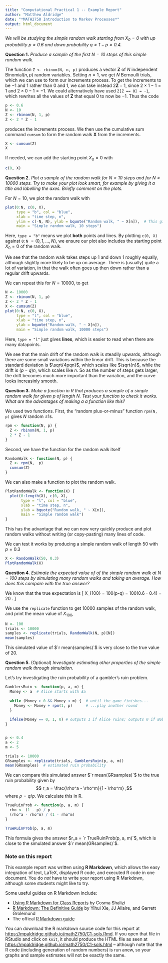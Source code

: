 ---
title: "Computational Practical 1 -- Example Report"
author: "Matthew Aldridge"
date: "*MATH2750 Introduction to Markov Processes*"
output: html_document
---
  


*We will be studying the simple random walk starting from $X_0 = 0$ with up probability $p = 0.6$ and down probability $q = 1 - p = 0.4$.*

**Question 1.** *Produce a sample of the first $N = 10$ steps of this simple random walk.*


The function `Z <- rbinom(N, n, p)` produces a vector $\mathbf{Z}$ of $N$ independent Binomial$(n,p)$ random variables. Setting $n = 1$, we get $N$ Bernoulli trials, which we can use to form our increments process. To get the increments to be $-1$ and $1$ rather than $0$ and $1$, we can take instead $2\mathbf{Z} - 1$, since $2\times 1 - 1 = 1$ and $2 \times 0 - 1 = -1$. We could alternatively have used `Z[Z == 0] = -1`, which rewrites all the values of $\mathbf{Z}$ that equal $0$ to now be $-1$. Thus the code
```{r}
p <- 0.6
N <- 10
Z <- rbinom(N, 1, p)
Z <- 2 * Z - 1
```
produces the increments process. We then use the cumulative sum command `cumsum` to form the random walk $\mathbf{X}$ from the increments.
```{r}
X <- cumsum(Z)
X
```

If needed, we can add the starting point $X_0 = 0$ with
```{r}
c(0, X)
```



**Question 2.** *Plot a sample of the random walk for $N = 10$ steps and for $N = 10000$ steps. Try to make your plot look smart, for example by giving it a title and labelling the axes. Briefly comment on the plots.*


For $N = 10$, we plot the random walk with
```{r}
plot(0:N, c(0, X),
     type = "b", col = "blue",
     xlab = "time step, n",
     ylim = c(-N, N), ylab = bquote("Random walk, " ~ X[n]),  # This gives X_n with a subscript
     main = "Simple random walk, 10 steps")
```

Here, `type = "b"` means we plot **both** points and lines. By plotting `c(0, X)` against `0:N` ${}= (0,1,\dots, N)$, we ensure our plot also includes the starting point $X_0 = 0$ of the random walk.

We see that the random walk takes steps up $1$ and down $1$ roughly equally, although slightly more likely to be up on average. There is (usually) quite a lot of variation, in that the walk often goes up then down rather than a regular drift upwards.

We can repeat this for $N = 10000$, to get
```{r}
N <- 10000
Z <- rbinom(N, 1, p)
Z <- 2 * Z - 1
X <- cumsum(Z)
plot(0:N, c(0, X),
     type = "l", col = "blue",
     xlab = "time step, n", 
     ylab = bquote("Random walk, " ~ X[n]),
     main = "Simple random walk, 10000 steps")
```

Here, `type = "l"` just gives **lines**, which is easier to read when there are many datapoints. 

We see that the main drift of the random walk is steadily upwards, although there are some small variations within the linear drift. This is because the standard deviation is $\sqrt{4pqn}$, which scales like $\sqrt{n}$, while the drift is $(p-q)n$, which scales like $n$. So as the number of steps gets larger, the drift becomes much more important than the variation, and the curve looks increasinly smooth.



**Question 3.** *Make a function in R that produces a sample of a simple random walk for given $p$ of length $N$. Test your function to check it works. What are the advantages of making a a function like this?*


We used two functions. First, the "random plus-or-minus" function `rpm(N, p)` gives $N$ random $\pm 1$s.
```{r}
rpm <- function(N, p) {
  Z <- rbinom(N, 1, p)
  2 * Z - 1
}
```
Second, we have the function for the random walk itself
```{r}
RandomWalk <- function(N, p) {
  Z <- rpm(N,  p)
  cumsum(Z)
}
```

We can also make a function to plot the random walk.
```{r}
PlotRandomWalk <- function(X) {
  plot(0:length(X), c(0, X),
       type = "l", col = "blue",
       xlab = "time step, n", 
       ylab = bquote("Random walk, " ~ X[n]),
       main = "Simple random walk")
}
```

This has the advantage that we can now very quickly produce and plot random walks without writing (or copy-pasting) many lines of code.

We can test it works by producing a simple random walk of length $50$ with $p = 0.3$
```{r}
X <- RandomWalk(50, 0.3)
PlotRandomWalk(X)
```



**Question 4.** *Estimate the expected value of of the simple random walk at $N = 100$ steps by simulating many random walks and taking an average. How does this compare with the true answer?*


We know that the true expectation is
\[ \mathbb{E}X_{100} = 100(p-q) = 100(0.6 - 0.4) = 20 . \]
  
We use the `replicate` function to get $10000$ samples of the random walk, and print the mean value of $X_{100}$,
```{r}
N <- 100
trials <- 10000
samples <- replicate(trials, RandomWalk(N, p)[N])
mean(samples)
```
This simulated value of $`r mean(samples)`$ is very close to the true value of $20$.



**Question 5.** (Optional) *Investigate estimating other properties of the simple random walk through simulation.*


Let's try investigating the ruin probability of a gambler's ruin problem.
```{r}
GamblersRuin <- function(p, a, m) {
  Money <- a  # Alice starts with £a
    
  while (Money > 0 && Money < m) {  # until the game finishes...
    Money <- Money + rpm(1, p)      # ...play another round
  }
    
  ifelse(Money == 0, 1, 0) # outputs 1 if Alice ruins; outputs 0 if Bob ruins
}


p <- 0.4
a <- 2
m <- 5

trials <- 10000
GRsamples <- replicate(trials, GamblersRuin(p, a, m))
mean(GRsamples)  # estimated ruin probability
```

We can compare this simulated answer $`r mean(GRsamples)`$ to the true ruin probability given by
$$ r_a = \frac{\rho^a - \rho^m}{1 - \rho^m} ,$$
where $\rho = q/p$. We calculate this in R.
```{r}
TrueRuinProb <- function(p, a, m) {
  rho <- (1 - p) / p
  (rho^a - rho^m) / (1 - rho^m)
}

TrueRuinProb(p, a, m)
```

This formula gives the answer $r_a = `r TrueRuinProb(p, a, m)`$, which is close to the simulated answer $`r mean(GRsamples)`$.


### Note on this report

This example report was written using **R Markdown**, which allows the easy integration of text, LaTeX, displayed R code, and executed R code in one document. You do *not* have to write your report using R Markdown, although some students might like to try. 

Some useful guides on R Markdown include:
 
* [Using R Markdown for Class Reports ](https://www.stat.cmu.edu/~cshalizi/rmarkdown/) by Cosma Shalizi
* [R Markdown: The Definitive Guide](https://bookdown.org/yihui/rmarkdown/) by Yihui Xie, JJ Allaire, and Garrett Grolemund
* The offical [R Markdown guide](https://rmarkdown.rstudio.com/lesson-1.html)

You can download the R markdown source code for this report at <https://mpaldridge.github.io/math2750/C1-sols.Rmd>. If you open that file in RStudio and click on `knit`, it should produce the HTML file as seen at <https://mpaldridge.github.io/math2750/C1-sols.html> --  although note that the R code (including generation of random numbers) is run anew, so your graphs and sample estimates will not be exactly the same.
